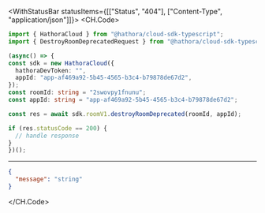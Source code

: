 

<WithStatusBar statusItems={[["Status", "404"], ["Content-Type", "application/json"]]}>
  <CH.Code>
  ```typescript DestroyRoomDeprecated.ts
  import { HathoraCloud } from "@hathora/cloud-sdk-typescript";
import { DestroyRoomDeprecatedRequest } from "@hathora/cloud-sdk-typescript/dist/models/operations";

(async() => {
  const sdk = new HathoraCloud({
    hathoraDevToken: "",
    appId: "app-af469a92-5b45-4565-b3c4-b79878de67d2",
  });
const roomId: string = "2swovpy1fnunu";
const appId: string = "app-af469a92-5b45-4565-b3c4-b79878de67d2";

  const res = await sdk.roomV1.destroyRoomDeprecated(roomId, appId);

  if (res.statusCode == 200) {
    // handle response
  }
})();
  ```
  ---

  ```json Example Response
  {
    "message": "string"
  }
  ```
  </CH.Code>
</WithStatusBar>
